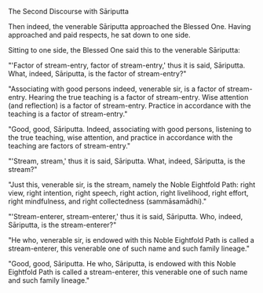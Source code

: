 The Second Discourse with Sāriputta

Then indeed, the venerable Sāriputta approached the Blessed One. Having approached and paid respects, he sat down to one side.

Sitting to one side, the Blessed One said this to the venerable Sāriputta:

"'Factor of stream-entry, factor of stream-entry,' thus it is said, Sāriputta. What, indeed, Sāriputta, is the factor of stream-entry?"

"Associating with good persons indeed, venerable sir, is a factor of stream-entry. Hearing the true teaching is a factor of stream-entry. Wise attention (and reflection) is a factor of stream-entry. Practice in accordance with the teaching is a factor of stream-entry."

"Good, good, Sāriputta. Indeed, associating with good persons, listening to the true teaching, wise attention, and practice in accordance with the teaching are factors of stream-entry."

"'Stream, stream,' thus it is said, Sāriputta. What, indeed, Sāriputta, is the stream?"

"Just this, venerable sir, is the stream, namely the Noble Eightfold Path: right view, right intention, right speech, right action, right livelihood, right effort, right mindfulness, and right collectedness (sammāsamādhi)."

"'Stream-enterer, stream-enterer,' thus it is said, Sāriputta. Who, indeed, Sāriputta, is the stream-enterer?"

"He who, venerable sir, is endowed with this Noble Eightfold Path is called a stream-enterer, this venerable one of such name and such family lineage."

"Good, good, Sāriputta. He who, Sāriputta, is endowed with this Noble Eightfold Path is called a stream-enterer, this venerable one of such name and such family lineage."